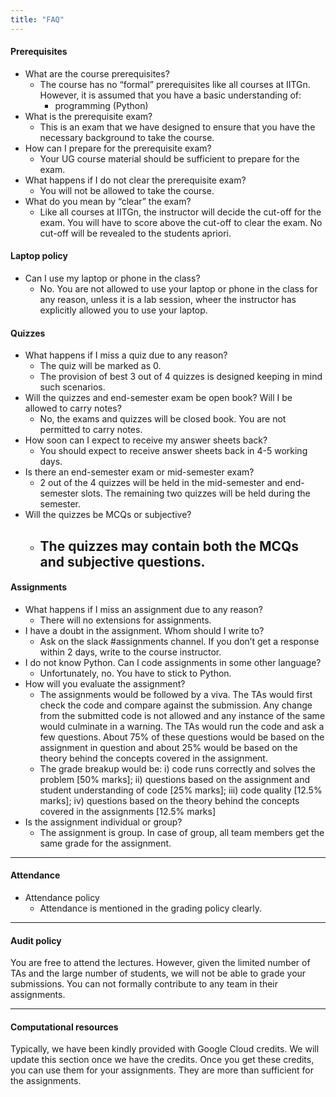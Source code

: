```yaml
---
title: "FAQ"
---
```



<!-- #### Projects

- Is there a project component in the course?
    - Yes and No. We will have a project-like question in each of your assignments. This will be a more "structured" project in that sense and all students would have the same question. However, there is no separate project component in the course. We feel this will help you get a better understanding of the concepts covered in the course, and the added structure will help you get started with the project.

- Can you give an example of the project question?
    - Sure. We will build an activity classifier: walking, running, etc. Initially, we use publicly available datasets to build the classifier. We will then help you with collecting your data using your smartphone and build a classifier using your data. Those who want to go beyond the learning objectives, can deploy the classifier on your smartphone.

---
-->

#### Prerequisites

- What are the course prerequisites?
    - The course has no "formal" prerequisites like all courses at IITGn. However, it is assumed that you have a basic understanding of: 
        - programming (Python)
- What is the prerequisite exam?
    - This is an exam that we have designed to ensure that you have the necessary background to take the course.
- How can I prepare for the prerequisite exam?
    - Your UG course material should be sufficient to prepare for the exam.
- What happens if I do not clear the prerequisite exam?
    - You will not be allowed to take the course.
- What do you mean by "clear" the exam?
    - Like all courses at IITGn, the instructor will decide the cut-off for the exam. You will have to score above the cut-off to clear the exam. No cut-off will be revealed to the students apriori.


#### Laptop policy

- Can I use my laptop or phone in the class?
    - No. You are not allowed to use your laptop or phone in the class for any reason, unless it is a lab session, wheer the instructor has explicitly allowed you to use your laptop.

#### Quizzes

- What happens if I miss a quiz due to any reason?
    - The quiz will be marked as 0.
    - The provision of best 3 out of 4 quizzes is designed keeping in mind such scenarios.
- Will the quizzes and end-semester exam be open book? Will I be allowed to carry notes?
    - No, the exams and quizzes will be closed book. You are not permitted to carry notes.
- How soon can I expect to receive my answer sheets back?
    - You should expect to receive answer sheets back in 4-5 working days.
- Is there an end-semester exam or mid-semester exam?
    - 2 out of the 4 quizzes will be held in the mid-semester and end-semester slots. The remaining two quizzes will be held during the semester.
- Will the quizzes be MCQs or subjective?
    - The quizzes may contain both the MCQs and subjective questions.
---

#### Assignments
- What happens if I miss an assignment due to any reason?
    - There will no extensions for assignments.
- I have a doubt in the assignment. Whom should I write to?
    - Ask on the slack #assignments channel. If you don't get a response within 2 days, write to the course instructor.
- I do not know Python. Can I code assignments in some other language?
    - Unfortunately, no. You have to stick to Python.
- How will you evaluate the assignment?
    - The assignments would be followed by a viva. The TAs would first check the code and compare against the submission. Any change from the submitted code is not allowed and any instance of the same would culminate in a warning. The TAs would run the code and ask a few questions. About 75% of these questions would be based on the assignment in question and about 25% would be based on the theory behind the concepts covered in the assignment. 
    - The grade breakup would be: i) code runs correctly and solves the problem [50% marks]; ii) questions based on the assignment and student understanding of code [25% marks]; iii) code quality [12.5% marks]; iv) questions based on the theory behind the concepts covered in the assignments [12.5% marks]
- Is the assignment individual or group?
    - The assignment is group. In case of group, all team members get the same grade for the assignment.

---

#### Attendance

- Attendance policy
    - Attendance is mentioned in the grading policy clearly.  

---

#### Audit policy

You are free to attend the lectures. However, given the limited number of TAs and the large number of students, we will not be able to grade your submissions. You can not formally contribute to any team in their assignments. 

---

#### Computational resources

Typically, we have been kindly provided with Google Cloud credits. We will update this section once we have the credits. Once you get these credits, you can use them for your assignments. They are more than sufficient for the assignments.  


